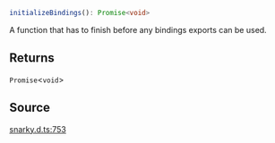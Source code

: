 ```ts
initializeBindings(): Promise<void>
```

A function that has to finish before any bindings exports can be used.

## Returns

`Promise`\<`void`\>

## Source

[snarky.d.ts:753](https://github.com/o1-labs/o1js/blob/fd7bd4b02f4f7cc1057cd423261d70c22275763a/src/snarky.d.ts#L753)
